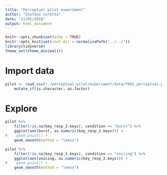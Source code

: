 ```yaml
---
title: "Perceptual pilot experiment"
author: "Stefano Coretta"
date: "11/01/2018"
output: html_document
---
```


```r
knitr::opts_chunk$set(echo = TRUE)
knitr::opts_knit$set(root.dir = normalizePath("../../"))
library(tidyverse)
theme_set(theme_minimal())
```

# Import data

```r
pilot <- read_csv("./perceptual-pilot/experiment/data/f001_perceptual-pilot_2018_Jan_11_1419.csv") %>%
    mutate_if(is.character, as.factor)
```

# Explore

```r
pilot %>%
    filter(!is.na(key_resp_2.keys), condition == "burst") %>%
    ggplot(aes(burst, as.numeric(key_resp_2.keys))) +
#    geom_point() +
    geom_smooth(method = "loess")
```

```r
pilot %>%
    filter(!is.na(key_resp_2.keys), condition == "voicing") %>%
    ggplot(aes(voicing, as.numeric(key_resp_2.keys))) +
#    geom_point() +
    geom_smooth(method = "loess")
```
